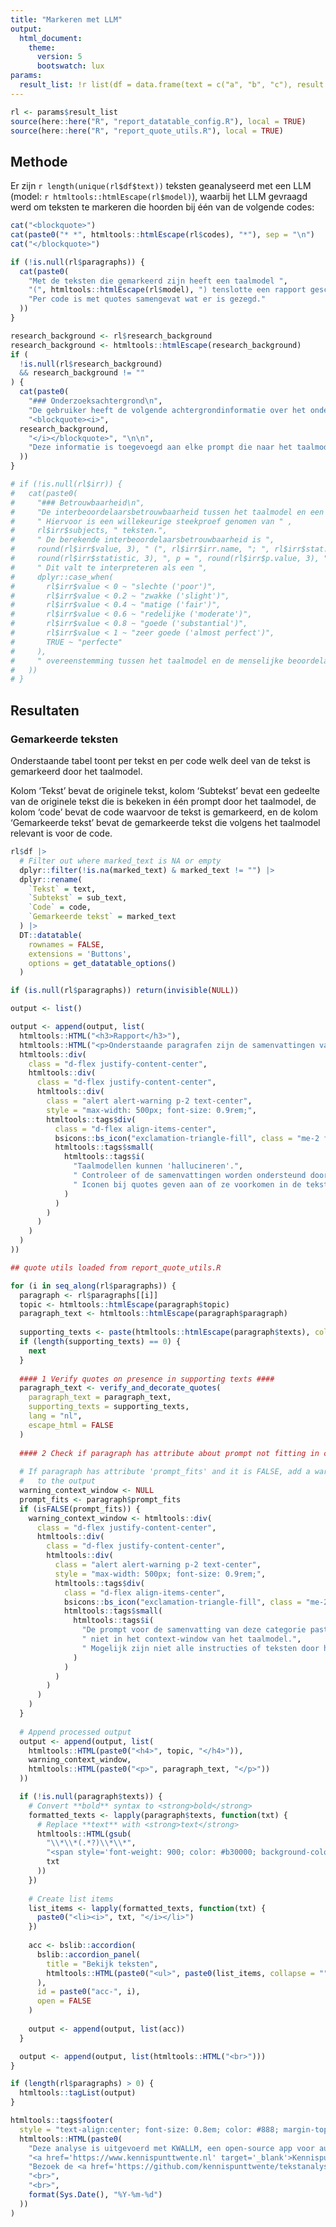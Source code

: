 ```yaml
---
title: "Markeren met LLM"
output: 
  html_document:
    theme:
      version: 5
      bootswatch: lux
params:
  result_list: !r list(df = data.frame(text = c("a", "b", "c"), result = c("A", "B", "C")), categories = c("A", "B", "C"), scoring_characteristic = "onderwerp", model = "gpt-4o", irr = list(subjects = 20, raters = 2, irr.name = "Kappa", stat.name = "z", statistic = 1.163762, p.value = 0.243845, value = 0.119469))
---
```


```r
rl <- params$result_list
source(here::here("R", "report_datatable_config.R"), local = TRUE)
source(here::here("R", "report_quote_utils.R"), local = TRUE)
```

## Methode

Er zijn `r length(unique(rl$df$text))` teksten geanalyseerd met een LLM (model: `r htmltools::htmlEscape(rl$model)`),
waarbij het LLM gevraagd werd om teksten te markeren die hoorden bij één van de volgende codes:

```r
cat("<blockquote>")
cat(paste0("* *", htmltools::htmlEscape(rl$codes), "*"), sep = "\n")
cat("</blockquote>")
```

```r
if (!is.null(rl$paragraphs)) {
  cat(paste0(
    "Met de teksten die gemarkeerd zijn heeft een taalmodel ",
    "(", htmltools::htmlEscape(rl$model), ") tenslotte een rapport geschreven.", "\n",
    "Per code is met quotes samengevat wat er is gezegd."
  ))
}
```

```r
research_background <- rl$research_background
research_background <- htmltools::htmlEscape(research_background)
if (
  !is.null(rl$research_background)
  && research_background != ""
) {
  cat(paste0(
    "### Onderzoeksachtergrond\n",
    "De gebruiker heeft de volgende achtergrondinformatie over het onderzoek opgegeven:\n\n",
    "<blockquote><i>",
  research_background,
    "</i></blockquote>", "\n\n",
    "Deze informatie is toegevoegd aan elke prompt die naar het taalmodel is gestuurd, zodat het beter de context van het onderzoek kon begrijpen."
  ))
}
```

```r
# if (!is.null(rl$irr)) {
#   cat(paste0(
#     "### Betrouwbaarheid\n",
#     "De interbeoordelaarsbetrouwbaarheid tussen het taalmodel en een menselijke beoordelaar berekend.",
#     " Hiervoor is een willekeurige steekproef genomen van " , 
#     rl$irr$subjects, " teksten.",
#     " De berekende interbeoordelaarsbetrouwbaarheid is ",
#     round(rl$irr$value, 3), " (", rl$irr$irr.name, "; ", rl$irr$stat.name, " = ", 
#     round(rl$irr$statistic, 3), ", p = ", round(rl$irr$p.value, 3), ").",
#     " Dit valt te interpreteren als een ",
#     dplyr::case_when(
#       rl$irr$value < 0 ~ "slechte ('poor')",
#       rl$irr$value < 0.2 ~ "zwakke ('slight')",
#       rl$irr$value < 0.4 ~ "matige ('fair')",
#       rl$irr$value < 0.6 ~ "redelijke ('moderate')",
#       rl$irr$value < 0.8 ~ "goede ('substantial')",
#       rl$irr$value < 1 ~ "zeer goede ('almost perfect')",
#       TRUE ~ "perfecte"
#     ),
#     " overeenstemming tussen het taalmodel en de menselijke beoordelaar ([Landis & Koch, 1977](https://doi.org/10.2307/2529310))."
#   ))
# }
```

## Resultaten

### Gemarkeerde teksten

Onderstaande tabel toont per tekst en per code welk deel van de tekst is gemarkeerd door het taalmodel.

Kolom 'Tekst' bevat de originele tekst, kolom 'Subtekst' bevat een gedeelte van de originele tekst die is bekeken in één prompt door het taalmodel,
de kolom 'code' bevat de code waarvoor de tekst is gemarkeerd, en de kolom 'Gemarkeerde tekst' bevat de gemarkeerde tekst die volgens het taalmodel
relevant is voor de code.

```r

rl$df |>
  # Filter out where marked_text is NA or empty
  dplyr::filter(!is.na(marked_text) & marked_text != "") |>
  dplyr::rename(
    `Tekst` = text,
    `Subtekst` = sub_text,
    `Code` = code,
    `Gemarkeerde tekst` = marked_text
  ) |>
  DT::datatable(
    rownames = FALSE,
    extensions = 'Buttons',
    options = get_datatable_options()
  )

```

```r
if (is.null(rl$paragraphs)) return(invisible(NULL))

output <- list()

output <- append(output, list(
  htmltools::HTML("<h3>Rapport</h3>"),
  htmltools::HTML("<p>Onderstaande paragrafen zijn de samenvattingen van de gemarkeerde teksten per code.</p>"),
  htmltools::div(
    class = "d-flex justify-content-center",
    htmltools::div(
      class = "d-flex justify-content-center",
      htmltools::div(
        class = "alert alert-warning p-2 text-center",
        style = "max-width: 500px; font-size: 0.9rem;",
        htmltools::tags$div(
          class = "d-flex align-items-center",
          bsicons::bs_icon("exclamation-triangle-fill", class = "me-2 fs-1"),
          htmltools::tags$small(
            htmltools::tags$i(
              "Taalmodellen kunnen 'hallucineren'.",
              " Controleer of de samenvattingen worden ondersteund door de teksten.",
              " Iconen bij quotes geven aan of ze voorkomen in de teksten."
            )
          )
        )
      )
    )
  )
))

## quote utils loaded from report_quote_utils.R

for (i in seq_along(rl$paragraphs)) {
  paragraph <- rl$paragraphs[[i]]
  topic <- htmltools::htmlEscape(paragraph$topic)
  paragraph_text <- htmltools::htmlEscape(paragraph$paragraph)
  
  supporting_texts <- paste(htmltools::htmlEscape(paragraph$texts), collapse = " ")
  if (length(supporting_texts) == 0) {
    next
  }
  
  #### 1 Verify quotes on presence in supporting texts ####
  paragraph_text <- verify_and_decorate_quotes(
    paragraph_text = paragraph_text,
    supporting_texts = supporting_texts,
    lang = "nl",
    escape_html = FALSE
  )
  
  #### 2 Check if paragraph has attribute about prompt not fitting in context window ####
  
  # If paragraph has attribute 'prompt_fits' and it is FALSE, add a warning
  #   to the output
  warning_context_window <- NULL
  prompt_fits <- paragraph$prompt_fits
  if (isFALSE(prompt_fits)) {
    warning_context_window <- htmltools::div(
      class = "d-flex justify-content-center",
      htmltools::div(
        class = "d-flex justify-content-center",
        htmltools::div(
          class = "alert alert-warning p-2 text-center",
          style = "max-width: 500px; font-size: 0.9rem;",
          htmltools::tags$div(
            class = "d-flex align-items-center",
            bsicons::bs_icon("exclamation-triangle-fill", class = "me-2 fs-1"),
            htmltools::tags$small(
              htmltools::tags$i(
                "De prompt voor de samenvatting van deze categorie paste",
                " niet in het context-window van het taalmodel.",
                " Mogelijk zijn niet alle instructies of teksten door het taalmodel gezien."
              )
            )
          )
        )
      )
    )
  }
  
  # Append processed output
  output <- append(output, list(
    htmltools::HTML(paste0("<h4>", topic, "</h4>")),
    warning_context_window,
    htmltools::HTML(paste0("<p>", paragraph_text, "</p>"))
  ))

  if (!is.null(paragraph$texts)) {
    # Convert **bold** syntax to <strong>bold</strong>
    formatted_texts <- lapply(paragraph$texts, function(txt) {
      # Replace **text** with <strong>text</strong>
      htmltools::HTML(gsub(
        "\\*\\*(.*?)\\*\\*",
        "<span style='font-weight: 900; color: #b30000; background-color: #ffcccc; text-decoration: underline;'>\\1</span>",
        txt
      ))
    })
  
    # Create list items
    list_items <- lapply(formatted_texts, function(txt) {
      paste0("<li><i>", txt, "</i></li>")
    })
  
    acc <- bslib::accordion(
      bslib::accordion_panel(
        title = "Bekijk teksten",
        htmltools::HTML(paste0("<ul>", paste0(list_items, collapse = ""), "</ul>"))
      ),
      id = paste0("acc-", i),
      open = FALSE
    )
    
    output <- append(output, list(acc))
  }

  output <- append(output, list(htmltools::HTML("<br>")))
}

if (length(rl$paragraphs) > 0) {
  htmltools::tagList(output)
}
``` 
 
```r
htmltools::tags$footer(
  style = "text-align:center; font-size: 0.8em; color: #888; margin-top: 50px; padding-top: 20px; border-top: 1px solid #eee;",
  htmltools::HTML(paste0(
    "Deze analyse is uitgevoerd met KWALLM, een open-source app voor automatische kwalitatieve tekstanalyse.<br>Ontwikkeld door ",
    "<a href='https://www.kennispunttwente.nl' target='_blank'>Kennispunt Twente</a> in samenwerking met GGD Twente.<br>",
    "Bezoek de <a href='https://github.com/kennispunttwente/tekstanalyse_met_llm' target='_blank'>GitHub-repository</a> voor meer informatie.",
    "<br>",
    "<br>",
    format(Sys.Date(), "%Y-%m-%d")
  ))
)
```
